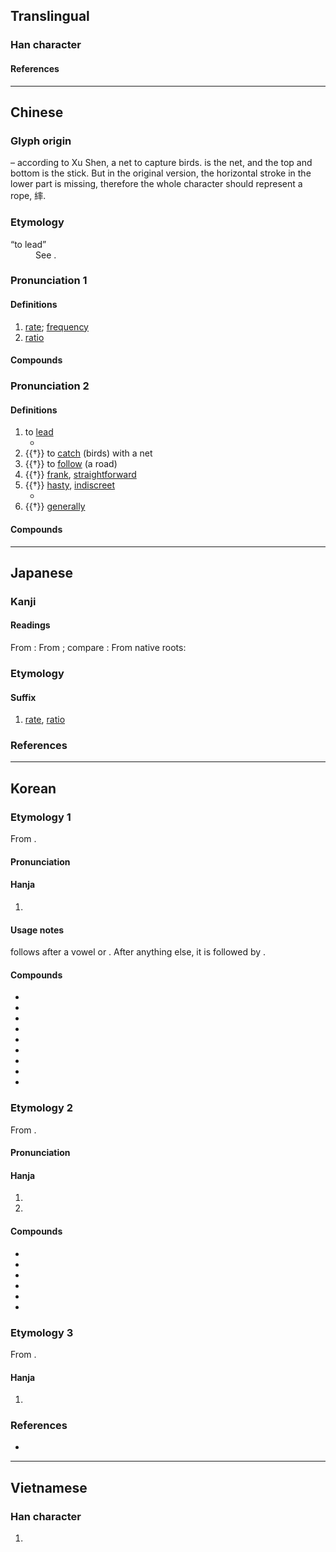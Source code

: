 {{also|卒}}
{{character info}}
{{character info|0xF961}}
{{character info|0xF9DB}}
==Translingual==

===Han character===
{{Han char|rn=95|rad=玄|as=06|sn=11|four=00403|canj=YIOJ|ids=⿱⿻玄⿱丷八十,⿳亠⿲冫幺⿱丿丶十}}

====References====
{{Han ref|kx=0725.050|dkj=20817|dj=1135.040|hdz=10289.030|uh=7387|ud=29575|bh=B276|bd=45686}}
{{Han ref|uh=F961}}
{{Han ref|uh=F9DB}}

----

==Chinese==
{{zh-forms|ss=⿱力十|alt=卛-ancient}}

===Glyph origin===
{{Han etym}}
{{liushu|p}} – according to Xu Shen, a net to capture birds. {{lang|zh|冫幺冫}}is the net, and the top and bottom is the stick. But in the original version, the horizontal stroke in the lower part is missing, therefore the whole character should represent a rope, 繂.

===Etymology===
; “to lead”
: See {{zh-l|*帥}}.

===Pronunciation 1===
{{zh-pron
|m=lǜ
|c=leot6,leot6-2
|md=lŭk
|mn=lu̍t
|mn-t=lug8
|w=5liq
|oc=2,2
|cat=n
}}

====Definitions====
{{zh-hanzi}}

# [[rate]]; [[frequency]]
# [[ratio]]

====Compounds====
{{zh-der|命中率|功率表|存活率|再犯率|出生率|定率|中心匯率|乖離率|使用率|功率|倍率|守備率|建蔽率|公用費率|安全率|名目利率|年增率|實質利率|單一稅率|得票率|匯率|低利率|年利率|固定匯率|功率比|低頻率|功率因數|圓周率|失業率|外匯匯率|利率政策|兌換率|協定稅率|彀率|利率|工率|周率|扣繳率|獲利率|收視率|特高頻率|比率|成長率|打擊率|普及率|掛牌匯率|牌告利率|或然率|犯罪率|稅率|效率|放大率|空屋率|浮動匯率|百分率|機械效率|拆款利率|發病率|死亡率|曲率|流動比率|率更|概率|發生率|月利率|機率預報|機率|驅蟲效率|關稅率|行車速率|錄取率|變動匯率|速率|離婚率|行政效率|電功率|自然率|頻率|零稅率|離心率|累進稅率|自由稅率|重貼現率|速動比率|貼現率|費率|自然利率|能率}}

===Pronunciation 2===
{{zh-pron
|m=shuài,shuò
|c=seot1
|md=sáuk
|mn=sut/xm,zz:sòe/soài
|mn_note=sut/sòe - literary; soài - vernacular (俗)
|mn-t=zug4/sug4
|w=4seq
|mc=y
|oc=1+3+4,1+3
|cat=v
}}

====Definitions====
{{zh-hanzi}}

# to [[lead]]
#* {{zh-x|辛 大怒，躍 馬 橫 刀，只 率{shuài} 數 騎 突-入 敵營 生擒 叛 將。|Xin burst into anger, galloped ahead with sword drawn, broke into the enemy camp '''leading''' but several mounted soldiers, and captured the general who had defected alive.|ref='''2000''', {{w|Liang Heng}}, “Slapping All Over the Banister”}}
# {{†}} to [[catch]] (birds) with a net
# {{†}} to [[follow]] (a road)
# {{†}} [[frank]], [[straightforward]]
# {{†}} [[hasty]], [[indiscreet]]
#* {{zh-x|^子路 率{shuài} 爾 而 對 曰：“千 乘 之 國……”|Zilu '''hastily and lightly''' replied: "Suppose the case of a State of ten thousand chariots..."|ref=Analects}}
# {{†}} [[generally]]

====Compounds====
{{zh-der|fold=1|兜率天宮|兜率天|坦率|大率|兜率宮|率真|率爾成章|率土宅心|整躬率物|率皆|率率|正身率下|率由舊章|率土同慶|率以為常|率然|率直|率爾|百獸率舞|率同|率先|督率|真率|相率|率馬以驥|勗率|疏率|率師|率領|率隊|率由舊則|率獸食人|率爾操觚|率性|率土歸心|率土之濱|渠率|直率|普天率土|草率|草率將事|親率|草率收兵|躬先表率|輕率|粗率|鳩率|統率|表率}}

----

==Japanese==
{{ja-kanji forms-IVS
|vs1=01
|vs2=03
|col-vs1=aj
|col-vs2=hdmj
|pic-kyu=U7387-kyu.svg
|ref={{R:ja:KDJ|1422|762}}
}}

===Kanji===
{{ja-kanji|grade=5|rs=玄06}}

====Readings====
From {{der|ja|ltc|-}} {{ltc-l|率|id=1+2}}:
{{ja-readings
|goon=しゅち, すい, そち
|kanon=すい, そつ
}}
From {{der|ja|ltc|-}}; compare {{cog|cmn|率|tr=lǜ}}:
{{ja-readings
|goon=りち
|kanon=りつ
}}
From native {{w|Japanese_language|Japanese}} roots:
{{ja-readings
|kun=ひき-いる<ひき-ゐる, あども-う<あども-ふ, おおむ-ね, おさ-<をさ-, したが-う<したが-ふ, わりあい-
|nanori=のり, より
}}

===Etymology===
{{ja-kanjitab|りつ|yomi=on}}

====Suffix====
{{ja-pos|suffix|りつ}}

# [[rate]], [[ratio]]

===References===
<references/>

----

==Korean==

===Etymology 1===
From {{der|ko|ltc|-}} {{ltc-l|率|tr=lwit}}.

{{collapse|
* {{hanja-dongguk|류ᇙ〮|lyúlq}}
|Historical readings
|bg=#FFFFFF}}

====Pronunciation====
{{ko-hanja-pron|률|율}}

====Hanja====
{{ko-hanja-search}}
{{ko-hanja|비율|률||율}}

# {{hanja form of|[[률]]/[[율]]|[[rate]], [[ratio]]}}

====Usage notes====
{{ko-l|율}} follows after a vowel or {{ko-l|ㄴ}}. After anything else, it is followed by {{ko-l|률}}.

====Compounds====
{{der-top3|Compounds}}
* {{ko-l|능률|能率}}
* {{ko-l|효율|效率}}
* {{ko-l|세율|稅率}}
* {{ko-l|배율|倍率}}
* {{ko-l|이율|利率}}
* {{ko-l|확률|[[probability]]|確率}}
* {{ko-l|환율|[[exchange rate]]|換率}}
* {{ko-l|비율|[[ratio]]|比率}}
* {{ko-l|원주율|圓周率}}
{{der-bottom}}

===Etymology 2===
From {{der|ko|ltc|-}} {{ltc-l|率|id=2}}.

{{collapse|
* {{hanja-dongguk|소ᇙ〮|swólq}}
* {{hanja-sinjeung|솔|swol|hun=ᄃᆞ릴 솔}}
|Historical readings
|bg=#FFFFFF}}

====Pronunciation====
{{ko-hanja-pron|솔}}

====Hanja====
{{ko-hanja|거느리다|거느릴|솔}}

# {{hanja form of|솔|to [[lead]]}}
# {{hanja form of|솔|[[frank]]; [[straightforward]]}}

====Compounds====
{{der-top3|Compounds}}
* {{ko-l|경솔|輕率}}
* {{ko-l|진솔|眞率}}
* {{ko-l|통솔|[[command]]; [[lead]]|統率}}
* {{ko-l|인솔|[[leading]]; [[guiding]]|引率}}
* {{ko-l|솔직|[[directness]]; [[frankness]]|率直}}
* {{ko-l|솔선|率先}}
{{der-bottom}}

===Etymology 3===
From {{der|ko|ltc|-}} {{ltc-l|率|id=1}}.

====Hanja====
{{ko-hanja|우두머리|수}}

# {{alt form|ko|帥||{{hanja form of|수|[[commander]]}}}}

===References===
* {{R:hanjadoc|7272}}

----

==Vietnamese==

===Han character===
{{vi-readings|reading=chuốt, sót, suất, suốt, sút, thoắt|rs=玄06}}

# {{rfdef|vi|sort=玄06}}